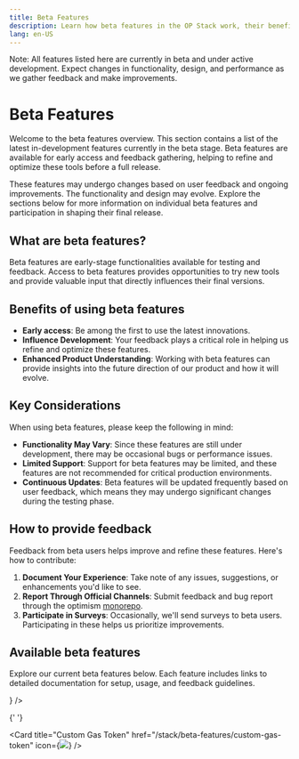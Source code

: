 ```yaml
---
title: Beta Features
description: Learn how beta features in the OP Stack work, their benefits, and how to provide feedback.
lang: en-US
---
```



<Callout type="warning">
  Note: All features listed here are currently in beta and under active
  development. Expect changes in functionality, design, and performance as we
  gather feedback and make improvements.
</Callout>

# Beta Features

Welcome to the beta features overview. This section contains a list of the latest in-development features currently in the beta stage. Beta features are available for early access and feedback gathering, helping to refine and optimize these tools before a full release.

These features may undergo changes based on user feedback and ongoing improvements. The functionality and design may evolve. Explore the sections below for more information on individual beta features and participation in shaping their final release.

## What are beta features?

Beta features are early-stage functionalities available for testing and feedback. Access to beta features provides opportunities to try new tools and provide valuable input that directly influences their final versions.

## Benefits of using beta features

*   **Early access**: Be among the first to use the latest innovations.
*   **Influence Development**: Your feedback plays a critical role in helping us refine and optimize these features.
*   **Enhanced Product Understanding**: Working with beta features can provide insights into the future direction of our product and how it will evolve.

## Key Considerations

When using beta features, please keep the following in mind:

*   **Functionality May Vary**: Since these features are still under development, there may be occasional bugs or performance issues.
*   **Limited Support**: Support for beta features may be limited, and these features are not recommended for critical production environments.
*   **Continuous Updates**: Beta features will be updated frequently based on user feedback, which means they may undergo significant changes during the testing phase.

## How to provide feedback

Feedback from beta users helps improve and refine these features. Here's how to contribute:

1.  **Document Your Experience**: Take note of any issues, suggestions, or enhancements you'd like to see.
2.  **Report Through Official Channels**: Submit feedback and bug report through the optimism [monorepo](https://github.com/ethereum-optimism/optimism/issues).
3.  **Participate in Surveys**: Occasionally, we'll send surveys to beta users. Participating in these helps us prioritize improvements.

## Available beta features

Explore our current beta features below. Each feature includes links to detailed documentation for setup, usage, and feedback guidelines.

<Cards>
  <Card title="Alt-DA Mode" href="/stack/beta-features/alt-da-mode" icon={<img src="/img/icons/shapes.svg" />} />

{' '}

<Card
  title="Custom Gas Token"
  href="/stack/beta-features/custom-gas-token"
  icon={<img src="/img/icons/shapes.svg" />}
/>

</Cards>
